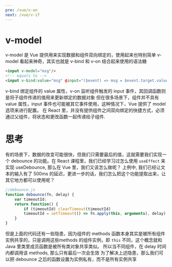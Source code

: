 ```yaml
---
pre: /vue/v-on
next: /vue/v-if
---
```

# v-model
v-model 是 Vue 提供用来实现数据和组件双向绑定的，使用起来也特别简单
<CodePen html="/code/v-model/v-model.html" deps="/code/v-model/v-model.json" code="/code/v-model/v-model-input.js"/>
v-model 看起来神奇，其实也就是 v-bind 和 v-on  结合起来使用的语法糖  

```html
<input v-model="msg"/>
<!-- equals to -->
<input v-bind:value="msg" @input="($event) => msg = $event.target.value"/>
```
 v-bind 绑定组件的 value 属性，v-on 监听组件触发的 input 事件，其回调函数则是将子组件传递的值用来更新绑定的数据对象 
<CodePen html="/code/v-model/v-model.html" deps="/code/v-model/v-model.json" code="/code/v-model/v-model-component.js"/>
但在很多场景下，组件并不具有 value 属性，input 事件也可能被其它事件使用，这种情况下，Vue 提供了 model 选项来进行配置。
<CodePen html="/code/v-model/v-model.html" deps="/code/v-model/v-model.json" code="/code/v-model/v-model-component-custom.js"/>
在 React 里，并没有提供组件之间双向绑定的快捷方式，必须通过父组件，将状态和更改函数一起传递给子组件.  

# 思考
有的场景下，数据的改变可能很快，但我们只需要最后的值，这就需要我们实现一个 debounce 的功能。在 React 课程里，我们已经学习过怎么使用 <code>useEffect</code> 来实现 useDebounce, 那么在 Vue 里，我们又该怎么做呢？
<CodePen html="/code/v-model/v-model.html" deps="/code/v-model/v-model.json" code="/code/v-model/vue-debounce-simple.js"/>
上例中, 我们已经让文本的输入有了 500ms 的延迟，更进一步的话，我们怎么把这个功能提取出来，让其它地方都可以使用呢？

```js
//debounce.js
function debounce(fn, delay) {
    var timeoutId;
    return function() {
        if (timeoutId) clearTimeout(timeoutId)
        timeoutId = setTimeout(() => fn.apply(this, arguments), delay)
    }
}
```
<CodePen html="/code/v-model/v-model.html" deps="/code/v-model/v-model.json" code="/code/v-model/vue-debounce.js"/>
但是上面的代码还有一些隐患，因为组件的 methods 函数本身其实是被所有组件实例共享的，只是调用这些methods 的组件实例，即 <code>this</code> 不同，这个概念就和 Java 里类里成员函数是被所有类对象共享类似。   
所以当不同组件，在 delay 时间内都调用该 methods, 那么只有最后一次会生效
<CodePen html="/code/v-model/v-model.html" deps="/code/v-model/v-model.json" code="/code/v-model/vue-debounce-method.js"/>
为了解决上述隐患，那么我们可以把 debounce 之后的函数设置为实例私有，而不是所有实例共享
<CodePen html="/code/v-model/v-model.html" deps="/code/v-model/v-model.json" code="/code/v-model/vue-debounce-private-method.js"/>